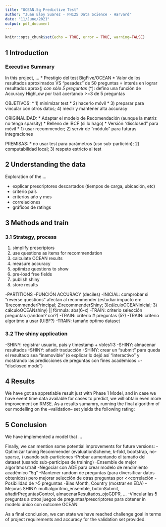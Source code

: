 ```yaml
---
title: "OCEAN.5q Predictive Test"
author: "Juan Eloy Suarez - PH125 Data Science - Harvard"
date: "11/June/2021"
output: pdf_document
---
```


```r
knitr::opts_chunk$set(echo = TRUE, error = TRUE, warning=FALSE)
```


## 1 Introduction
### Executive Summary
In this project, ... 
* Prestigio del test BigFive/OCEAN
* Valor de los resultados aproximados VS “pesadez” de 50 preguntas = interés en lograr resultados aprox(*) con sólo 5 preguntas
* (*): defino una función de Accuracy HighLow por trait acertando >=3 de 5 preguntas

OBJETIVOS:
* 1) minimizar test
* 2) hacerlo móvil
* 3) preparar para vincular con otros datos; 4) medir y mantener alta accuracy

ORIGINALIDAD:
* Adaptar el modelo de Recomendación (aunque la matriz no tenga sparsity)
* Relleno de IBCF (si lo hago)
* Versión “disclosed” para móvil
* 1) usar recommender; 2) servir de “módulo” para futuras integraciones

PREMISAS:
* no usar test para parámetros (uso sub-partición); 2) computabilidad local; 3) respeto estricto al test

## 2 Understanding the data
Exploration of the ...

* explicar prescriptores descartados (tiempos de carga, ubicación, etc)
* criterio país
* criterios año y mes
* correlaciones
* gráficos de ratings

## 3 Methods and train

### 3.1 Strategy, process
1) simplify prescriptors
2) use questions as items for recommendation
3) calculate OCEAN results
4) measure accuracy
5) optimize questions to show
6) pre-load free fields
7) publish shiny
8) store results

-PARTITIONS
-FUNCIÓN ACCURACY (deciles)
-INICIAL: comprobar si “reverse questions” afectan al recommender (estudiar impacto en: 1)recommenderPrincipal; 2)recommenderShiny; 3)cálculoOCEANinicial; 3) cálculoOCEANshiny) || fórmula: abs(6-x)
-TRAIN: criterio selección preguntas (random? cor?)
-TRAIN: criterio # preguntas (5?)
-TRAIN: criterio algoritmo a usar (UIBF?)
-TRAIN: tamaño óptimo dataset

### 3.2 The shiny application
-SHINY: registrar usuario, país y timestamp + vbles1:3
-SHINY: almacenar resultados
-SHINY: añadir traducción
-SHINY: crear un “submit” para queda el resultado sea “inamovible” (o explicar lo dejó así “interactivo” y mostrando las predicciones de preguntas con fines académicos +- “disclosed mode”)


## 4 Results
We have got aa appretiable result just with Phase 1 Model, and in case we have event time data available for cases to predict, we will obtain even more improvement on RMSE. As a results sumamry, running the final algorithm of our modelling on the –validation– set yields the following rating:


## 5 Conclusion
We have implemented a model that ...

Finally, we can mention some potential improvements for future versions:
-Optimizar tuning Recommender (evaluationScheme, k-fold, bootstrap, no-sparse, ) usando sub-particiones
-Probar aumentando el tamaño del dataset (usando sub-participes de training)
-Ensemble de mejor algoritmos/trait
-Negociar con ADE para crear modelo de rendimiento académico “5q”
-Mantener random de preguntas (para diversificar datos obtenidos) pero mejorar selección de otras preguntas por <<correlación
-Posibilidad de >5 preguntas
-Bias Month, Country (mostrar en EDA)
-Mejoras SHINY: multialgoritmo_ensemble, botónSubmit, añadirPreguntasControl, almacenarResultados_ojoGDPR, ...
-Vincular las 5 preguntas a otros juegos de preguntas/prescriptores para obtener in modelo único con outcome OCEAN

As a final conclusion, we can state we have reached challenge goal in terms of project requirements and accuracy for the validation set provided.

